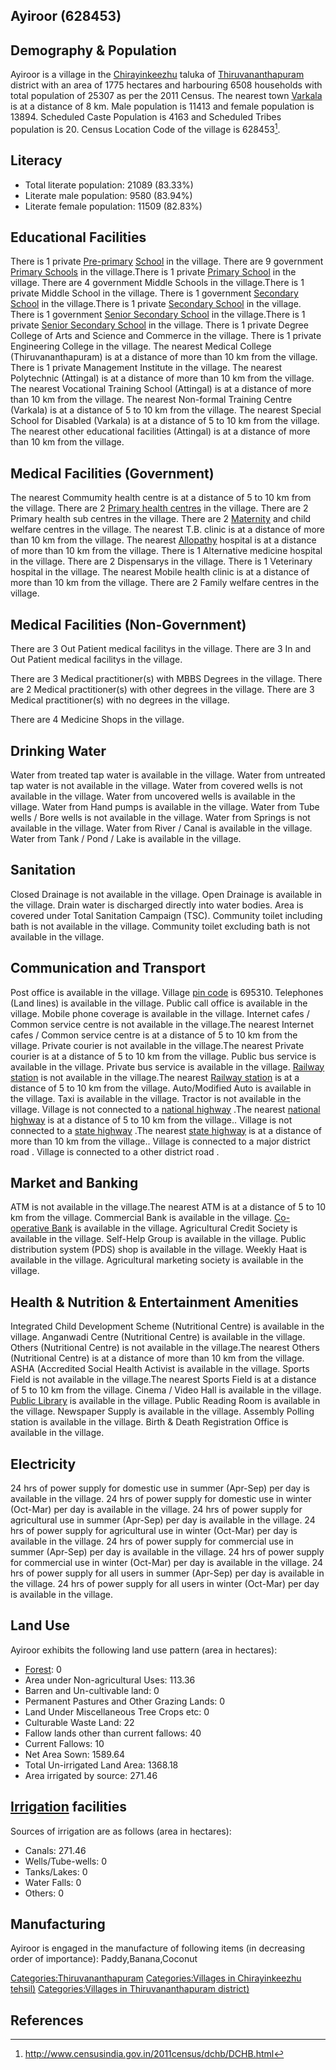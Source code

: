 {{Infobox settlement
| name=Ayiroor
| native_name=
| native_name_lang=
| other_name=
| nickname=
| settlement_type=Village
| image_skyline=
| image_alt=
| image_caption=
| pushpin_map=India Kerala
| pushpin_label_position=right
| pushpin_map_alt=
| pushpin_map_caption=Location in Kerala, India
| latd=
| latm=
| lats=
| latNS=
| longd=
| longm=
| longs=
| longEW=
| coordinates_display=inline,title
| subdivision_type=Country
| subdivision_name={{flag|India}}
| subdivision_type1=[[States and territories of India|State]]
| subdivision_name1=Kerala 
| subdivision_type2=[[List of districts of India|District]]
| subdivision_name2=Thiruvananthapuram
| subdivision_type3=Tahsil
| subdivision_name3=Chirayinkeezhu
| website=
| established_title=<!-- Established -->
| established_date=
| founder=
| named_for=
| government_type=
| governing_body=
| unit_pref=Metric=
| area_footnotes=
| area_rank=
| area_total_km2=17.75
| elevation_footnotes=
| elevation_m=
| population_total=25307
| population_as_of=2011
| population_rank=
| population_density_km2=1425
| population_demonym=
| population_footnotes=
| demographics_type1=Languages
| demographics1_title1=Official
| demographics1_info1=[[Malayalam language|Malayalam]]
| timezone1=[[Indian Standard Time|IST]]
| utc_offset1==+5:30
| postal_code_type=[[Postal Index Number|PIN]]
| postal_code=695310
| area_code_type=Telephone code
| area_code=
| registration_plate=
| blank1_name_sec1=Nearest city
| blank1_info_sec1=[[Varkala]]
| blank2_name_sec1=[[Human sex ratio|Sex ratio]]
| blank2_info_sec1=1217 [[male|♂]]/[[female|♀]]
| blank3_name_sec1=Literacy
| blank3_info_sec1=83.33%
| blank1_name_sec2=[[2011 Census of India|2011 census]] code
| blank1_info_sec2=628453
| footnotes=
}}

== Ayiroor (628453) ==

== Demography & Population ==

Ayiroor is a village in the [[Chirayinkeezhu]] taluka of [[Thiruvananthapuram]] district with an area of 1775 hectares and harbouring 6508 households with total population of 25307 as per the 2011 Census. The nearest town [[Varkala]] is at a distance of 8 km. Male population is 11413 and female population is 13894. Scheduled Caste Population is 4163 and Scheduled Tribes population is 20. Census Location Code of the village is 628453<ref>http://www.censusindia.gov.in/2011census/dchb/DCHB.html</ref>.


== Literacy ==  
* Total literate population: 21089 (83.33%)
* Literate male population: 9580 (83.94%)
* Literate female population: 11509 (82.83%)


== Educational Facilities ==  
There is 1 private [[Pre-primary]] [[School]] in the village.
There are 9 government [[Primary School]]s in the village.There is 1 private [[Primary School]] in the village.
There are 4 government Middle Schools in the village.There is 1 private Middle School in the village.
There is 1 government [[Secondary School]] in the village.There is 1 private [[Secondary School]] in the village.
There is 1 government [[Senior Secondary School]] in the village.There is 1 private [[Senior Secondary School]] in the village.
There is 1 private Degree College of Arts and Science and Commerce in the village.
There is 1 private Engineering College in the village.
The nearest Medical College (Thiruvananthapuram) is at a distance of more than 10 km from the village.
There is 1 private Management Institute in the village.
The nearest Polytechnic (Attingal) is at a distance of more than 10 km from the village.
The nearest Vocational Training School (Attingal) is at a distance of more than 10 km from the village.
The nearest Non-formal Training Centre (Varkala) is at a distance of 5 to 10 km from the village.
The nearest Special School for Disabled (Varkala) is at a distance of 5 to 10 km from the village.
The nearest other educational facilities (Attingal) is at a distance of more than 10 km from the village.


== Medical Facilities (Government) ==
The nearest Commumity health centre is at a distance of 5 to 10 km from the village.
There are 2 [[Primary health centre]]s in the village.
There are 2 Primary health sub centres in the village.
There are 2 [[Maternity]] and child welfare centres in the village.
The nearest T.B. clinic is at a distance of more than 10 km from the village.
The nearest [[Allopathy]] hospital is at a distance of more than 10 km from the village.
There is 1 Alternative medicine hospital in the village.
There are 2 Dispensarys in the village.
There is 1 Veterinary hospital in the village.
The nearest Mobile health clinic is at a distance of more than 10 km from the village.
There are 2 Family welfare centres in the village.


== Medical Facilities (Non-Government) ==
There are 3 Out Patient medical facilitys in the village.
There are 3 In and Out Patient medical facilitys in the village.

There are 3 Medical practitioner(s) with MBBS Degrees in the village.
There are 2 Medical practitioner(s) with other degrees in the village.
There are 3 Medical practitioner(s) with no degrees in the village.

There are 4 Medicine Shops in the village.



== Drinking Water ==
Water from treated tap water is available in the village.
Water from untreated tap water is not available in the village.
Water from covered wells is not available in the village.
Water from uncovered wells is available in the village.
Water from Hand pumps is available in the village.
Water from Tube wells / Bore wells is not available in the village.
Water from Springs is not available in the village.
Water from River / Canal is available in the village.
Water from Tank / Pond / Lake is available in the village.


== Sanitation ==
Closed Drainage is not available in the village.
Open Drainage is available in the village.
Drain water is discharged directly into water bodies.
Area is covered under Total Sanitation Campaign (TSC).
Community toilet including bath is not available in the village.
Community toilet excluding bath is not available in the village.


== Communication and Transport ==
Post office is available in the village.
Village [[pin code]] is 695310.
Telephones (Land lines) is available in the village.
Public call office is available in the village.
Mobile phone coverage is available in the village.
Internet cafes / Common service centre is not available in the village.The nearest Internet cafes / Common service centre is at a distance of 5 to 10 km from the village.
Private courier is not available in the village.The nearest Private courier is at a distance of 5 to 10 km from the village.
Public bus service is available in the village.
Private bus service is available in the village.
[[Railway station]] is not available in the village.The nearest [[Railway station]] is at a distance of 5 to 10 km from the village.
Auto/Modified Auto is available in the village.
Taxi is available in the village.
Tractor is not available in the village.
Village is not connected to a [[national highway]] .The nearest [[national highway]] is at a distance of 5 to 10 km from the village..
Village is not connected to a [[state highway]] .The nearest [[state highway]] is at a distance of more than 10 km from the village..
Village is connected to a major district road    .
Village is connected to a other district road  .







== Market and Banking ==
ATM is not available in the village.The nearest ATM is at a distance of 5 to 10 km from the village.
Commercial Bank is available in the village.
[[Co-operative Bank]] is available in the village.
Agricultural Credit Society is available in the village.
Self-Help Group is available in the village.
Public distribution system (PDS) shop is available in the village.
Weekly Haat is available in the village.
Agricultural marketing society is available in the village.


== Health & Nutrition & Entertainment Amenities ==
Integrated Child Development Scheme (Nutritional Centre) is available in the village.
Anganwadi Centre (Nutritional Centre) is available in the village.
Others (Nutritional Centre) is not available in the village.The nearest Others (Nutritional Centre) is at a distance of more than 10 km from the village.
ASHA (Accredited Social Health Activist is available in the village.
Sports Field is not available in the village.The nearest Sports Field is at a distance of 5 to 10 km from the village.
Cinema / Video Hall is available in the village.
[[Public Library]] is available in the village.
Public Reading Room is available in the village.
Newspaper Supply is available in the village.
Assembly Polling station is available in the village.
Birth & Death Registration Office is available in the village.


== Electricity ==
24 hrs of power supply for domestic use in summer (Apr-Sep) per day is available in the village.
24 hrs of power supply for domestic use in winter (Oct-Mar) per day is available in the village.
24 hrs of power supply for agricultural use in summer (Apr-Sep) per day is available in the village.
24 hrs of power supply for agricultural use in winter (Oct-Mar) per day is available in the village.
24 hrs of power supply for commercial use in summer (Apr-Sep) per day is available in the village.
24 hrs of power supply for commercial use in winter (Oct-Mar) per day is available in the village.
24 hrs of power supply for all users in summer (Apr-Sep) per day is available in the village.
24 hrs of power supply for all users in winter (Oct-Mar) per day is available in the village.


== Land Use ==
Ayiroor exhibits the following land use pattern (area in hectares):
* [[Forest]]: 0
* Area under Non-agricultural Uses: 113.36
* Barren and Un-cultivable land: 0
* Permanent Pastures and Other Grazing Lands: 0
* Land Under Miscellaneous Tree Crops etc: 0
* Culturable Waste Land: 22
* Fallow lands other than current fallows: 40
* Current Fallows: 10
* Net Area Sown: 1589.64
* Total Un-irrigated Land Area: 1368.18
* Area irrigated by source: 271.46


== [[Irrigation]] facilities ==
Sources of irrigation are as follows (area in hectares):
* Canals: 271.46
* Wells/Tube-wells: 0
* Tanks/Lakes: 0
* Water Falls: 0
* Others: 0


== Manufacturing ==
Ayiroor is engaged in the manufacture of following items (in decreasing order of importance): Paddy,Banana,Coconut


[[Categories:Thiruvananthapuram]]
[[Categories:Villages in Chirayinkeezhu tehsil)]]
[[Categories:Villages in Thiruvananthapuram district)]]


== References ==
{{Reflist}}


